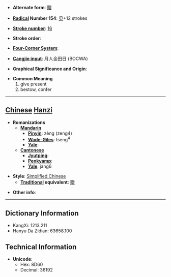 * '''Alternate form''': [[贈]]

* '''[[Wiktionary:Chinese radical index| Radical]] Number 154''': [[Wiktionary:Chinese radical index 贝|贝]]+12 strokes

* '''[[Wiktionary:Chinese total strokes index|Stroke number]]''': [[Wiktionary:Chinese total strokes index 16|16]]

* '''Stroke order''': 

* '''[[Wiktionary:Chinese four corner index|Four-Corner System]]''': 

* '''[[Wiktionary:Chinese Cangjie index|Cangjie input]]''': 月人金田日 (BOCWA)

* '''Graphical Significance and Origin''': 

* '''Common Meaning'''
*#give present
*# bestow, confer


----

== [[Chinese]] [[Hanzi]] ==

* '''Romanizations'''
** '''[[Mandarin]]'''
*** '''[[Pinyin]]''': zèng (zeng4)
*** '''[[Wade-Giles]]''': tseng<sup>4</sup>
*** '''[[Yale]]''': 
** '''[[Cantonese]]'''
*** '''[[Jyutping]]''':
*** '''[[Penkyamp]]''': 
*** '''[[Yale]]''': jang6

* '''Style''': [[Simplified Chinese]] 
** '''[[Traditional Chinese|Traditional]] equivalent''': [[贈]]

* '''Other info''': 

----

== Dictionary Information ==

* KangXi: 1213.211
* Hanyu Da Zidian: 63658.100

== Technical Information ==

* '''Unicode''':
** Hex: 8D60
** Decimal: 36192